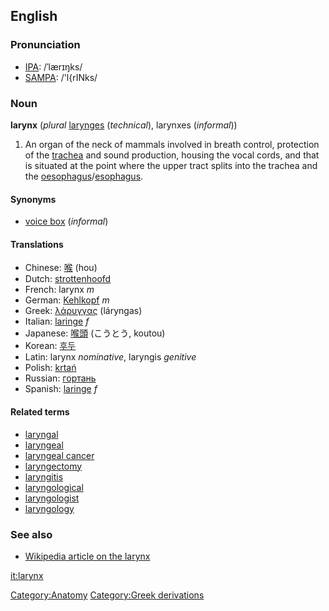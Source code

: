 ==English==
===Pronunciation===
*[[IPA]]: /ˈlærɪŋks/
*[[SAMPA]]: /'l{rINks/

===Noun===
'''larynx''' (''plural'' [[larynges]] (''technical''), larynxes (''informal''))

#An organ of the neck of mammals involved in breath control, protection of the [[trachea]] and sound production, housing the vocal cords, and that is situated at the point where the upper tract splits into the trachea and the [[oesophagus]]/[[esophagus]].

====Synonyms====
*[[voice box]] (''informal'')

====Translations====
*Chinese: [[喉]] (hou)
*Dutch: [[strottenhoofd]]
*French: larynx ''m''
*German: [[Kehlkopf]] ''m''
*Greek: [[λάρυγγας]] (láryngas)
*Italian: [[laringe#Italian|laringe]] ''f''
*Japanese: [[喉頭]] (こうとう, koutou)
*Korean: [[후두]]
*Latin: larynx ''nominative'', laryngis ''genitive''
*Polish: [[krtań]]
*Russian: [[гортань]]
*Spanish: [[laringe#Spanish|laringe]] ''f''

====Related terms====
*[[laryngal]]
*[[laryngeal]]
*[[laryngeal cancer]]
*[[laryngectomy]]
*[[laryngitis]]
*[[laryngological]]
*[[laryngologist]]
*[[laryngology]]

===See also===
*[[w:larynx|Wikipedia article on the larynx]]

[[it:larynx]]
[[Category:Anatomy]]
[[Category:Greek derivations]]